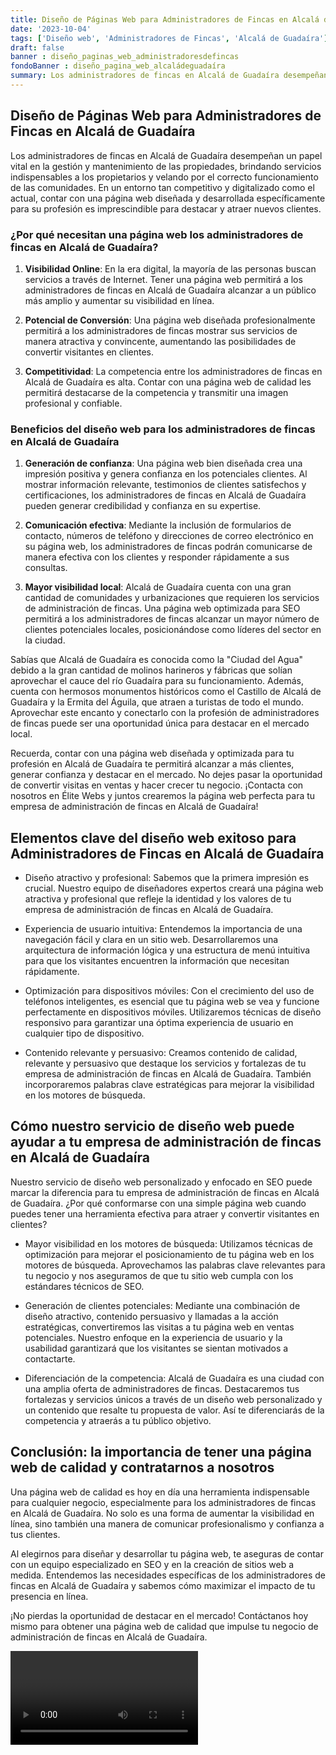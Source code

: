 ```yaml
---
title: Diseño de Páginas Web para Administradores de Fincas en Alcalá de Guadaíra
date: '2023-10-04'
tags: ['Diseño web', 'Administradores de Fincas', 'Alcalá de Guadaíra']
draft: false
banner : diseño_paginas_web_administradoresdefincas
fondoBanner : diseño_pagina_web_alcaládeguadaíra
summary: Los administradores de fincas en Alcalá de Guadaíra desempeñan un papel vital en la gestión y mantenimiento de las propiedades, brindando servicios indispensables a los propietarios y velando por el correcto funcionamiento de las comunidades. En un entorno tan competitivo y digitalizado como el actual, contar con una página web diseñada y desarrollada específicamente para su profesión es imprescindible para destacar y atraer nuevos clientes.
---
```


## Diseño de Páginas Web para Administradores de Fincas en Alcalá de Guadaíra

Los administradores de fincas en Alcalá de Guadaíra desempeñan un papel vital en la gestión y mantenimiento de las propiedades, brindando servicios indispensables a los propietarios y velando por el correcto funcionamiento de las comunidades. En un entorno tan competitivo y digitalizado como el actual, contar con una página web diseñada y desarrollada específicamente para su profesión es imprescindible para destacar y atraer nuevos clientes.

### ¿Por qué necesitan una página web los administradores de fincas en Alcalá de Guadaíra?

1. **Visibilidad Online**: En la era digital, la mayoría de las personas buscan servicios a través de Internet. Tener una página web permitirá a los administradores de fincas en Alcalá de Guadaíra alcanzar a un público más amplio y aumentar su visibilidad en línea.

2. **Potencial de Conversión**: Una página web diseñada profesionalmente permitirá a los administradores de fincas mostrar sus servicios de manera atractiva y convincente, aumentando las posibilidades de convertir visitantes en clientes.

3. **Competitividad**: La competencia entre los administradores de fincas en Alcalá de Guadaíra es alta. Contar con una página web de calidad les permitirá destacarse de la competencia y transmitir una imagen profesional y confiable.

### Beneficios del diseño web para los administradores de fincas en Alcalá de Guadaíra

1. **Generación de confianza**: Una página web bien diseñada crea una impresión positiva y genera confianza en los potenciales clientes. Al mostrar información relevante, testimonios de clientes satisfechos y certificaciones, los administradores de fincas en Alcalá de Guadaíra pueden generar credibilidad y confianza en su expertise.

2. **Comunicación efectiva**: Mediante la inclusión de formularios de contacto, números de teléfono y direcciones de correo electrónico en su página web, los administradores de fincas podrán comunicarse de manera efectiva con los clientes y responder rápidamente a sus consultas.

3. **Mayor visibilidad local**: Alcalá de Guadaíra cuenta con una gran cantidad de comunidades y urbanizaciones que requieren los servicios de administración de fincas. Una página web optimizada para SEO permitirá a los administradores de fincas alcanzar un mayor número de clientes potenciales locales, posicionándose como líderes del sector en la ciudad.

Sabías que Alcalá de Guadaíra es conocida como la "Ciudad del Agua" debido a la gran cantidad de molinos harineros y fábricas que solían aprovechar el cauce del río Guadaíra para su funcionamiento. Además, cuenta con hermosos monumentos históricos como el Castillo de Alcalá de Guadaíra y la Ermita del Águila, que atraen a turistas de todo el mundo. Aprovechar este encanto y conectarlo con la profesión de administradores de fincas puede ser una oportunidad única para destacar en el mercado local.

Recuerda, contar con una página web diseñada y optimizada para tu profesión en Alcalá de Guadaíra te permitirá alcanzar a más clientes, generar confianza y destacar en el mercado. No dejes pasar la oportunidad de convertir visitas en ventas y hacer crecer tu negocio. ¡Contacta con nosotros en Élite Webs y juntos crearemos la página web perfecta para tu empresa de administración de fincas en Alcalá de Guadaíra!

<GifSeo />

<Cta />

## Elementos clave del diseño web exitoso para Administradores de Fincas en Alcalá de Guadaíra

- Diseño atractivo y profesional: Sabemos que la primera impresión es crucial. Nuestro equipo de diseñadores expertos creará una página web atractiva y profesional que refleje la identidad y los valores de tu empresa de administración de fincas en Alcalá de Guadaíra.

- Experiencia de usuario intuitiva: Entendemos la importancia de una navegación fácil y clara en un sitio web. Desarrollaremos una arquitectura de información lógica y una estructura de menú intuitiva para que los visitantes encuentren la información que necesitan rápidamente.

- Optimización para dispositivos móviles: Con el crecimiento del uso de teléfonos inteligentes, es esencial que tu página web se vea y funcione perfectamente en dispositivos móviles. Utilizaremos técnicas de diseño responsivo para garantizar una óptima experiencia de usuario en cualquier tipo de dispositivo.

- Contenido relevante y persuasivo: Creamos contenido de calidad, relevante y persuasivo que destaque los servicios y fortalezas de tu empresa de administración de fincas en Alcalá de Guadaíra. También incorporaremos palabras clave estratégicas para mejorar la visibilidad en los motores de búsqueda.

## Cómo nuestro servicio de diseño web puede ayudar a tu empresa de administración de fincas en Alcalá de Guadaíra

Nuestro servicio de diseño web personalizado y enfocado en SEO puede marcar la diferencia para tu empresa de administración de fincas en Alcalá de Guadaíra. ¿Por qué conformarse con una simple página web cuando puedes tener una herramienta efectiva para atraer y convertir visitantes en clientes?

- Mayor visibilidad en los motores de búsqueda: Utilizamos técnicas de optimización para mejorar el posicionamiento de tu página web en los motores de búsqueda. Aprovechamos las palabras clave relevantes para tu negocio y nos aseguramos de que tu sitio web cumpla con los estándares técnicos de SEO.

- Generación de clientes potenciales: Mediante una combinación de diseño atractivo, contenido persuasivo y llamadas a la acción estratégicas, convertiremos las visitas a tu página web en ventas potenciales. Nuestro enfoque en la experiencia de usuario y la usabilidad garantizará que los visitantes se sientan motivados a contactarte.

- Diferenciación de la competencia: Alcalá de Guadaíra es una ciudad con una amplia oferta de administradores de fincas. Destacaremos tus fortalezas y servicios únicos a través de un diseño web personalizado y un contenido que resalte tu propuesta de valor. Así te diferenciarás de la competencia y atraerás a tu público objetivo.

## Conclusión: la importancia de tener una página web de calidad y contratarnos a nosotros

Una página web de calidad es hoy en día una herramienta indispensable para cualquier negocio, especialmente para los administradores de fincas en Alcalá de Guadaíra. No solo es una forma de aumentar la visibilidad en línea, sino también una manera de comunicar profesionalismo y confianza a tus clientes.

Al elegirnos para diseñar y desarrollar tu página web, te aseguras de contar con un equipo especializado en SEO y en la creación de sitios web a medida. Entendemos las necesidades específicas de los administradores de fincas en Alcalá de Guadaíra y sabemos cómo maximizar el impacto de tu presencia en línea.

¡No pierdas la oportunidad de destacar en el mercado! Contáctanos hoy mismo para obtener una página web de calidad que impulse tu negocio de administración de fincas en Alcalá de Guadaíra.

<Video />

<CtaBot job='Administradores de Fincas' city='Alcalá de Guadaíra'/>

<Gmaps query='Alcalá de Guadaíra+españa+maps' />